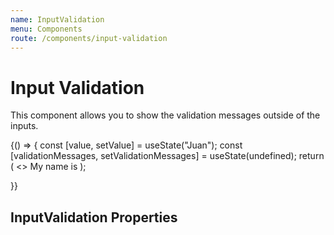 ```yaml
---
name: InputValidation
menu: Components
route: /components/input-validation
---
```



# Input Validation

<ComponentStatus stage="pre" responsive="yes" accessible="yes" />

This component allows you to show the validation messages outside of the inputs.

<Playground>
  {() => {
    const [value, setValue] = useState("Juan");
    const [validationMessages, setValidationMessages] = useState(undefined);
    return (
      <>
        <InputValidation messages={validationMessages} />
        <Text>
          My name is
          <InputText
            validations={[
              {
                shouldShow: value !== "Jeff",
                message: "Your name is supposed to be Jeff",
                status: "error",
              },
            ]}
            onValidation={setValidationMessages}
            name="myName"
            value={value}
            size="small"
            inline={true}
            onChange={setValue}
            align="center"
            maxLength={4}
          />
        </Text>
      </>
    );

}}

</Playground>

## InputValidation Properties

<Props of={InputValidation} />
